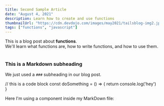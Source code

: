 ```yaml
---
title: Second Sample Article
date: "August 4, 2021"
description: Learn how to create and use functions
thumbnailUrl: "https://cdn.devdojo.com/images/may2021/tailsblog-img2.jpg"
tags: ["functions", "javascript"]
---
```


<div>
  This is a blog post about <strong>functions</strong>. <br />
  We'll learn what functions are, how to write functions, and how to use them.
</div>

<br />

### This is a Markdown subheading

We just used a `###` subheading in our blog post.

// this is a code block const doSomething = () => { return console.log('hey') }

<div>Here I'm using a component inside my MarkDown file: </div>
